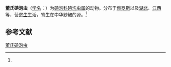 {{Speciesbox
| name = 董氏碘泡虫
| status = 
| status_system = 
| image = 
| genus = Myxobolus
| species = donecae
| authority = (Kaschkovsky, 1966)<ref name='id9477'>{{cite web| url =http://www.bioinfo.cn/db05/BjdwSpecies.php?action=view&id=9477| title =董氏碘泡虫| work =《中国动物物种编目数据库》| publisher =中国科学院微生物研究所| author =中国科学院动物研究所| accessdate =2009-04-16| deadurl =yes| archiveurl =https://web.archive.org/web/20160305032909/http://www.bioinfo.cn/db05/BjdwSpecies.php?action=view&id=9477| archivedate =2016-03-05}}</ref>
}}

'''董氏碘泡虫'''（[[学名|学名]]：{{lang|la|''Myxobolus donecae''}}）为[[碘泡科|碘泡科]][[碘泡虫属|碘泡虫属]]的动物。分布于[[俄罗斯|俄罗斯]]以及[[湖北|湖北]]、[[江西|江西]]等，营[[寄生|寄生]]生活，寄生在中华鰟鮍的肾。<ref name='id9477'/>

== 参考文献 ==
{{reflist}}

{{Wikispecies|Myxobolus donecae}}

[[Category:碘泡虫属|董氏碘泡虫]]


{{Cnidarian-stub}}